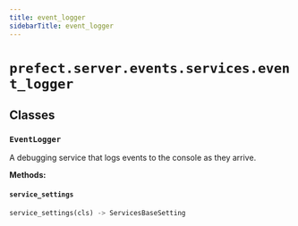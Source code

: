 ```yaml
---
title: event_logger
sidebarTitle: event_logger
---
```


# `prefect.server.events.services.event_logger`

## Classes

### `EventLogger` <sup><a href="https://github.com/prefecthq/prefect/blob/main/src/prefect/server/events/services/event_logger.py#L25"><Icon icon="github" size="14" /></a></sup>


A debugging service that logs events to the console as they arrive.


**Methods:**

#### `service_settings` <sup><a href="https://github.com/prefecthq/prefect/blob/main/src/prefect/server/events/services/event_logger.py#L31"><Icon icon="github" size="14" /></a></sup>

```python
service_settings(cls) -> ServicesBaseSetting
```
